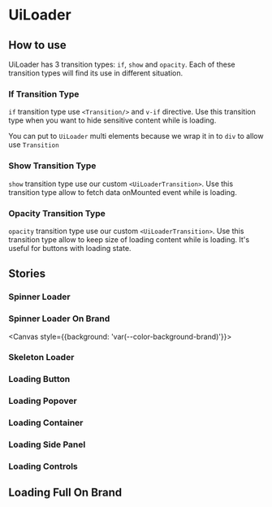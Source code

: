 
<Meta title="MoleculesUiLoader" component={UiLoader} />

# UiLoader
<Primary />
<ArgsTable />

## How to use
UiLoader has 3 transition types: `if`, `show` and `opacity`.
Each of these transition types will find its use in different situation.

### If Transition Type
`if` transition type use `<Transition/>` and `v-if` directive.
Use this transition type when you want to hide sensitive content while is loading.

<Alert>
  <p>You can put to <code>UiLoader</code> multi elements because we wrap it in to <code>div</code> to allow use <code>Transition</code></p>
</Alert>

<Canvas>
  <Story id="molecules-loader--if-transition-type"/>
</Canvas>

### Show Transition Type
`show` transition type use our custom `<UiLoaderTransition>`.
Use this transition type allow to fetch data onMounted event while is loading.

<Canvas>
  <Story id="molecules-loader--show-transition-type"/>
</Canvas>

### Opacity Transition Type
`opacity` transition type use our custom `<UiLoaderTransition>`.
Use this transition type allow to keep size of loading content while is loading.
It's useful for buttons with loading state.

<Canvas>
  <Story id="molecules-loader--opacity-transition-type"/>
</Canvas>

## Stories
### Spinner Loader
<Canvas>
  <Story id="molecules-loader--spinner-loader"/>
</Canvas>

### Spinner Loader On Brand
<Canvas style={{background: 'var(--color-background-brand)'}}>
  <Story
    id="molecules-loader--spinner-loader-on-brand"
  />
</Canvas>

### Skeleton Loader
<Canvas>
  <Story id="molecules-loader--skeleton-loader"/>
</Canvas>

### Loading Button
<Canvas>
  <Story id="molecules-loader--loading-button"/>
</Canvas>

### Loading Popover
<Canvas>
  <Story id="molecules-loader--loading-popover"/>
</Canvas>

### Loading Container
<Canvas>
  <Story id="molecules-loader--loading-container"/>
</Canvas>

### Loading Side Panel
<Canvas>
  <Story id="molecules-loader--loading-side-panel"/>
</Canvas>

### Loading Controls
<Canvas>
  <Story id="molecules-loader--loading-controls"/>
</Canvas>

## Loading Full On Brand
<Canvas>
  <Story id="molecules-loader--loading-full-on-brand"/>
</Canvas>

